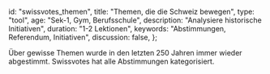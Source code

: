 
  id: "swissvotes_themen",
  title: "Themen, die die Schweiz bewegen",
  type: "tool",
  age: "Sek-1, Gym, Berufsschule",
  description: "Analysiere historische Initiativen",
  duration: "1-2 Lektionen",
  keywords: "Abstimmungen, Referendum, Initiativen",
  discussion: false,
};

Über gewisse Themen wurde in den letzten 250 Jahren immer wieder abgestimmt. Swissvotes
hat alle Abstimmungen kategorisiert.

<SwissvotesTopics />
